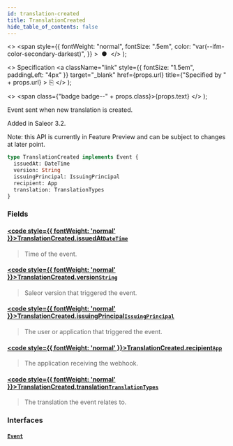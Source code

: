 ```yaml
---
id: translation-created
title: TranslationCreated
hide_table_of_contents: false
---
```


  <>
    <span
      style={{
        fontWeight: "normal",
        fontSize: ".5em",
        color: "var(--ifm-color-secondary-darkest)",
      }}
    >
      &nbsp;●&nbsp;
    </span>
  </>
);

  <>
    Specification
    <a
      className="link"
      style={{ fontSize: "1.5em", paddingLeft: "4px" }}
      target="\_blank"
      href={props.url}
      title={"Specified by " + props.url}
    >
      ⎘
    </a>
  </>
);

  <>
    <span class={"badge badge--" + props.class}>{props.text}</span>
  </>
);

Event sent when new translation is created.

Added in Saleor 3.2.

Note: this API is currently in Feature Preview and can be subject to changes at later point.

```graphql
type TranslationCreated implements Event {
  issuedAt: DateTime
  version: String
  issuingPrincipal: IssuingPrincipal
  recipient: App
  translation: TranslationTypes
}
```

### Fields

#### [<code style={{ fontWeight: 'normal' }}>TranslationCreated.<b>issuedAt</b></code>](#)<Bullet />[`DateTime`](../../api-reference/scalars/date-time) <Badge class="secondary" text="scalar"/>

> Time of the event.

#### [<code style={{ fontWeight: 'normal' }}>TranslationCreated.<b>version</b></code>](#)<Bullet />[`String`](../../api-reference/scalars/string) <Badge class="secondary" text="scalar"/>

> Saleor version that triggered the event.

#### [<code style={{ fontWeight: 'normal' }}>TranslationCreated.<b>issuingPrincipal</b></code>](#)<Bullet />[`IssuingPrincipal`](../../api-reference/unions/issuing-principal) <Badge class="secondary" text="union"/>

> The user or application that triggered the event.

#### [<code style={{ fontWeight: 'normal' }}>TranslationCreated.<b>recipient</b></code>](#)<Bullet />[`App`](../../api-reference/objects/app) <Badge class="secondary" text="object"/>

> The application receiving the webhook.

#### [<code style={{ fontWeight: 'normal' }}>TranslationCreated.<b>translation</b></code>](#)<Bullet />[`TranslationTypes`](../../api-reference/unions/translation-types) <Badge class="secondary" text="union"/>

> The translation the event relates to.

### Interfaces

#### [`Event`](../../api-reference/interfaces/event) <Badge class="secondary" text="interface"/>

>
